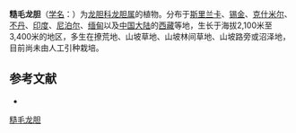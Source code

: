 {{Speciesbox
| name = 糙毛龙胆
| status = 
| status_system = 
| image =
| genus = Gentiana
| species = pedicellata
| authority = (D. Don) Wall. ex Griseb.
}}

'''糙毛龙胆'''（[[学名|学名]]：{{lang|la|''Gentiana pedicellata''}}）为[[龙胆科|龙胆科]][[龙胆属|龙胆属]]的植物。分布于[[斯里兰卡|斯里兰卡]]、[[锡金|锡金]]、[[克什米尔|克什米尔]]、[[不丹|不丹]]、[[印度|印度]]、[[尼泊尔|尼泊尔]]、[[缅甸|缅甸]]以及[[中国大陆|中国大陆]]的[[西藏|西藏]]等地，生长于海拔2,100米至3,400米的地区，多生在撩荒地、山坡草地、山坡林间草地、山坡路旁或沼泽地，目前尚未由人工引种栽培。

== 参考文献 ==
<div class="references-small">
* {{cite web| url =http://www.bioinfo.cn/db05/KmzwSpecies.php?action=view&id=8100| title =糙毛龙胆| work =《中国高等植物数据库全库》| publisher =中国科学院微生物研究所| author =昆明植物研究所| accessdate =2009-02-24| deadurl =yes| archiveurl =https://web.archive.org/web/20160305002201/http://www.bioinfo.cn/db05/KmzwSpecies.php?action=view&id=8100| archivedate =2016-03-05}}
</div>
{{Taxonbar|from=Q15227374}}

[[Category:龙胆属|糙毛龙胆]]


{{植物小作品}}